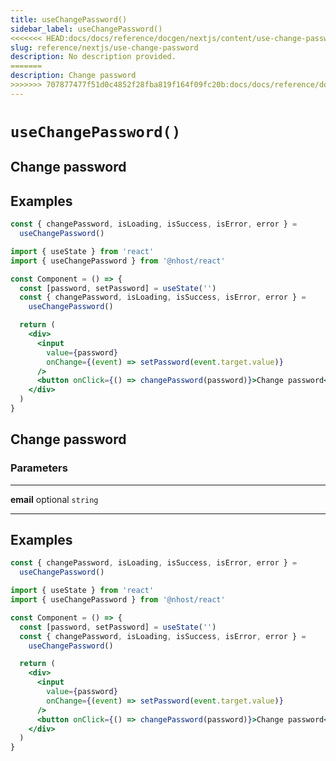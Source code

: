 ```yaml
---
title: useChangePassword()
sidebar_label: useChangePassword()
<<<<<<< HEAD:docs/docs/reference/docgen/nextjs/content/use-change-password.mdx
slug: reference/nextjs/use-change-password
description: No description provided.
=======
description: Change password
>>>>>>> 707877477f51d0c4852f28fba819f164f09fc20b:docs/docs/reference/docgen/nextjs/use-change-password.mdx
---
```


# `useChangePassword()`

## Change password

## Examples

```js
const { changePassword, isLoading, isSuccess, isError, error } =
  useChangePassword()
```

```jsx
import { useState } from 'react'
import { useChangePassword } from '@nhost/react'

const Component = () => {
  const [password, setPassword] = useState('')
  const { changePassword, isLoading, isSuccess, isError, error } =
    useChangePassword()

  return (
    <div>
      <input
        value={password}
        onChange={(event) => setPassword(event.target.value)}
      />
      <button onClick={() => changePassword(password)}>Change password</button>
    </div>
  )
}
```

## Change password

### Parameters

---

**<span className="parameter-name">email</span>** <span className="optional-status">optional</span> `string`

---

## Examples

```js
const { changePassword, isLoading, isSuccess, isError, error } =
  useChangePassword()
```

```jsx
import { useState } from 'react'
import { useChangePassword } from '@nhost/react'

const Component = () => {
  const [password, setPassword] = useState('')
  const { changePassword, isLoading, isSuccess, isError, error } =
    useChangePassword()

  return (
    <div>
      <input
        value={password}
        onChange={(event) => setPassword(event.target.value)}
      />
      <button onClick={() => changePassword(password)}>Change password</button>
    </div>
  )
}
```

